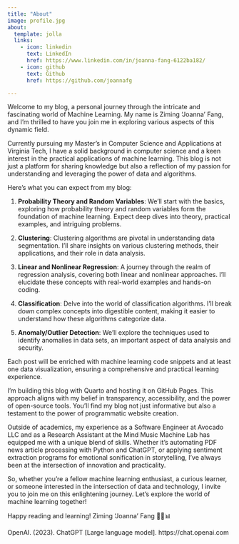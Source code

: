 ```yaml
---
title: "About"
image: profile.jpg
about:
  template: jolla
  links:
    - icon: linkedin
      text: LinkedIn
      href: https://www.linkedin.com/in/joanna-fang-6122ba182/
    - icon: github
      text: Github
      href: https://github.com/joannafg

---
```


Welcome to my blog, a personal journey through the intricate and fascinating world of Machine Learning. My name is Ziming ‘Joanna’ Fang, and I'm thrilled to have you join me in exploring various aspects of this dynamic field.

Currently pursuing my Master's in Computer Science and Applications at Virginia Tech, I have a solid background in computer science and a keen interest in the practical applications of machine learning. This blog is not just a platform for sharing knowledge but also a reflection of my passion for understanding and leveraging the power of data and algorithms.

Here's what you can expect from my blog:

1. **Probability Theory and Random Variables**: We'll start with the basics, exploring how probability theory and random variables form the foundation of machine learning. Expect deep dives into theory, practical examples, and intriguing problems.

2. **Clustering**: Clustering algorithms are pivotal in understanding data segmentation. I’ll share insights on various clustering methods, their applications, and their role in data analysis.

3. **Linear and Nonlinear Regression**: A journey through the realm of regression analysis, covering both linear and nonlinear approaches. I'll elucidate these concepts with real-world examples and hands-on coding.

4. **Classification**: Delve into the world of classification algorithms. I’ll break down complex concepts into digestible content, making it easier to understand how these algorithms categorize data.

5. **Anomaly/Outlier Detection**: We'll explore the techniques used to identify anomalies in data sets, an important aspect of data analysis and security.

Each post will be enriched with machine learning code snippets and at least one data visualization, ensuring a comprehensive and practical learning experience.

I'm building this blog with Quarto and hosting it on GitHub Pages. This approach aligns with my belief in transparency, accessibility, and the power of open-source tools. You'll find my blog not just informative but also a testament to the power of programmatic website creation.

Outside of academics, my experience as a Software Engineer at Avocado LLC and as a Research Assistant at the Mind Music Machine Lab has equipped me with a unique blend of skills. Whether it's automating PDF news article processing with Python and ChatGPT, or applying sentiment extraction programs for emotional sonification in storytelling, I've always been at the intersection of innovation and practicality.

So, whether you're a fellow machine learning enthusiast, a curious learner, or someone interested in the intersection of data and technology, I invite you to join me on this enlightening journey. Let's explore the world of machine learning together!

Happy reading and learning!
Ziming ‘Joanna’ Fang 🌟🤖📊

OpenAI. (2023). ChatGPT [Large language model]. https://chat.openai.com